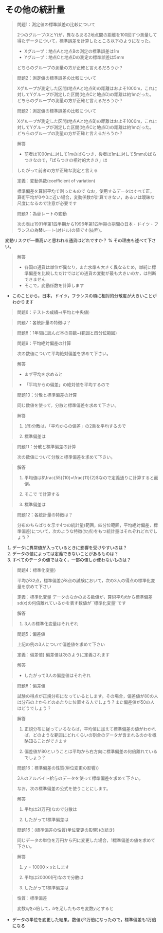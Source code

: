 # その他の統計量


> 問題1：測定値の標準誤差の比較について<br>
>
2つのグループ(XとY)が，異なるある2地点間の距離を100回ずつ測量して得たデータについて，標準誤差を計算したところ以下のようになった。
>
*  Xグループ：地点Aと地点Bの測定の標準誤差は1m
*  Yグループ：地点Cと地点Dの測定の標準誤差は5mm
>
どちらのグループの測量の方が正確と言えるだろうか？



> 問題2：測定値の標準誤差の比較について<br>
>
Xグループが測定した区間(地点Aと地点B)の距離はおよそ1000m，これに対してYグループが測定した区間(地点Cと地点D)の距離は約1mだった。
どちらのグループの測量の方が正確と言えるだろうか？


> 問題2：測定値の標準誤差の比較について<br>
>
Xグループが測定した区間(地点Aと地点B)の距離はおよそ1000m，これに対してYグループが測定した区間(地点Cと地点D)の距離は約1mだった。
どちらのグループの測量の方が正確と言えるだろうか？

> 解答<br>
>
*   前者は1000mに対して1mのばらつき，後者は1mに対して5mmのばらつきなので，「ばらつきの相対的大きさ」は
>
\begin{align*}
&\text{Xグループの場合}=\frac{1}{1000}=0.001 \\
&\text{Yグループの場合}=\frac{5}{1000}=0.005
\end{align*}
したがって前者の方が正確な測定と言える


> 定義：変動係数(coefficient of variation)<br>
>
標準偏差を算術平均で割ったもので
\begin{align*}
\text{変動係数(CV)}=\frac{\text{sd}(x)}{\bar{x}}=\frac{x\text{の標準偏差}}{x\text{の算術平均}}
\end{align*}
なお，使用するデータはすべて正。算術平均が0や0に近い場合，変動係数が計算できない，あるいは曖昧な尺度になるので注意が必要です


> 問題3：為替レートの変動<br>
>
次の表は1991年第1四半期から1996年第1四半期の期間の日本・ドイツ・フランスの為替レート(対ドル)の値です(抜粋)。

<!-- \begin{center} -->
<!-- \begin{tabular}{cccc} -->
<!-- \hline -->
<!-- 年・期 & 日本(円) & ドイツ(マルク) & フランス(フラン) \\ -->
<!-- \hline -->
<!-- 1991/1 & 140.55 & 1.697 & 5.746 \\ -->
<!-- 1991/2 & 138.15 & 1.810 & 6.135 \\ -->
<!-- : & : & : & : \\ -->
<!-- 1996/1 & 106.48 & 1.475 & 5.032 \\ -->
<!-- \hline -->
<!-- 平均 & 112.62 & 1.573 & 5.381 \\ -->
<!-- 標準偏差 & 15.88 & 0.124 & 0.399 \\ -->
<!-- \hline -->
<!-- \end{tabular} -->
<!-- \end{center} -->

変動リスクが一番高いと思われる通貨はどれですか？ % その理由も述べて下さい。


> 解答
>
*  各国の通貨は単位が異なり，また水準も大きく異なるため，単純に標準偏差を比較しただけではどの通貨の変動が最も大きいのか，は判断できません
*  そこで，変動係数を計算します

<!-- 年・期 & 日本(円) & ドイツ(マルク) & フランス(フラン) \\ -->
<!-- \hline -->
<!-- 平均 & 112.62 & 1.573 & 5.381 \\ -->
<!-- 標準偏差 & 15.88 & 0.124 & 0.399 \\ -->
<!-- \hline -->
<!-- 変動係数(\%) & 14.10 & 7.87 & 7.43 \\ -->

*  このことから，日本，ドイツ，フランスの順に相対的分散度が大きいことがわかります



> 問題6：テストの成績~(平均と中央値)<br>
>
<!-- %生徒15人の成績が次のようであるとき平均と中央値を求めて下さい。 -->
<!-- %\begin{verbatim} -->
<!-- %41   72   74   58   24   100   63   43   31   73  -->
<!-- %62   59   44   61   65 (点) -->
<!-- %\end{verbatim} -->
<!-- %\end{exampleblock} -->
<!-- %% -->
<!-- %\underline{解答} -->
<!-- %\begin{enumerate} -->
<!-- %\item 平均値は -->
<!-- %\begin{align*} -->
<!-- %\bar{x}=\frac{870}{15}=58(\text{点}) -->
<!-- %\end{align*} -->
<!-- %\item 中央値は61(\text{点}) -->
<!-- %\end{enumerate} -->
<!-- %\end{frame} -->


> 問題7：各統計量の特徴は？<br>
>
<!-- %分布の位置を示す3つの統計量(算術平均，中央値，最頻値)のうち，次のような特徴(欠点)をもつ統計量はそれぞれどれでしょう？ -->
<!-- %\begin{enumerate} -->
<!-- %\item データに異常値が入っているときに影響を受けやすいのは？ -->
<!-- %\item データの値によっては定義できないことがあるものは？ -->
<!-- %\item すべてのデータの値ではなく，一部の値しか使わないものは？ -->
<!-- %\end{enumerate} -->
<!-- %%\begin{center} -->
<!-- %%\begin{tabular}{cc} -->
<!-- %%\hline -->
<!-- %%算術平均 & 異常値の影響を受けやすい \\ -->
<!-- %%中央値 & 一部のデータ値しか使わない \\ -->
<!-- %%最頻値 & 定義できないことがある \\ -->


> 問題8：1年間に読んだ本の冊数~(範囲と四分位範囲)<br>
<!-- %生徒15人が1年間に読んだ本の冊数と示した次のデータについて，範囲と四分位範囲を求めて下さい。 -->
<!-- %\begin{verbatim} -->
<!-- %24  12  14  24  11  18  19  14  18  32 -->
<!-- %24  22  24  18  36  18  12  24  20  34 -->
<!-- %\end{verbatim} -->
<!-- %\end{exampleblock} -->
<!-- %% -->
<!-- %\underline{解答} -->
<!-- %\begin{enumerate} -->
<!-- %\item 小さい順に並べると次のようになる -->
<!-- %\begin{verbatim} -->
<!-- %11  12  12  14  14  18  18  18  18  19 -->
<!-- %20  22  24  24  24  24  24  32  34  36 -->
<!-- %\end{verbatim} -->
<!-- %\item 範囲は$25(=36-11)$ -->
<!-- %\item $\text{Q}_1=\frac{1}{2}(14+18)=16$，$\text{Q}_3=\frac{1}{2}(24+24)=24$，よって -->
<!-- %\begin{align*} -->
<!-- %\text{四分位範囲}=24-16=8 -->


> 問題9：平均絶対偏差の計算
>
次の数値について平均絶対偏差を求めて下さい。

<!-- \begin{verbatim} -->
<!-- 3  2  6  1  5  7 -->
<!-- \end{verbatim} -->

> 解答
>
*  まず平均を求めると
\begin{align*}
\bar{x}=\frac{1}{6}(3+2+6+1+5+7)=\frac{24}{6}=4
\end{align*}
>
*  「平均からの偏差」の絶対値を平均するので
\begin{align*}
\text{MAD}
&=\frac{1}{6}(|3-4|+|2-4|+|6-4|+|1-4|+|5-4|+|7-4|) \\
&=\frac{1}{6}(1+2+2+3+1+3)=\frac{12}{6}=2
\end{align*}


> 問題10：分散と標準偏差の計算<br>
>
同じ数値を使って，分散と標準偏差を求めて下さい。

> 解答
>
1.   (母)分散は，「平均からの偏差」の2乗を平均するので
\begin{align*}
\text{分散}
&=\frac{1}{6}\{ (3-4)^2+(2-4)^2+(6-4)^2+(1-4)^2 \\
& \qquad+(5-4)^2+(7-4)^2 \}\\
&=\frac{28}{6}=\frac{14}{3}=4.66
\end{align*}
>
2.  標準偏差は
\begin{align*}
\text{標準偏差}=\sqrt{\text{分散}}=\sqrt{\frac{14}{3}}=\sqrt{4.66}=2.16
\end{align*}


> 問題11：分散と標準偏差の計算<br>
>
次の数値について分散と標準偏差を求めて下さい。
<!-- \begin{verbatim} -->
<!-- 1  2  3  4  5  6  7  8  9  10 -->
<!-- \end{verbatim} -->

> 解答
>
1.  平均値は$\frac{55}{10}=\frac{11}{2}$なので定義通りに計算すると面倒。
2.  そこで
\begin{align*}
\text{分散}=\text{データの2乗の平均値}-\text{データの平均値の2乗}
\end{align*}
で計算する
\begin{align*}
\text{分散}=\frac{77}{2}-\left( \frac{11}{2} \right)^2=\frac{33}{4}=8.25
\end{align*}
>
3.  標準偏差は
\begin{align*}
\text{標準偏差}=\sqrt{\text{分散}}=\sqrt{\frac{33}{4}}=\sqrt{8.25}=2.872
\end{align*}


> 問題12：各統計量の特徴は？<br>
>
分布のちらばりを示す4つの統計量(範囲，四分位範囲，平均絶対偏差，標準偏差)について，次のような特徴(欠点)をもつ統計量はそれぞれどれでしょう？

1.  データに異常値が入っているときに影響を受けやすいのは？
2.  データの値によっては定義できないことがあるものは？
3.  すべてのデータの値ではなく，一部の値しか使わないものは？

<!-- %%算術平均 & 異常値の影響を受けやすい \\ -->
<!-- %%中央値 & 一部のデータ値しか使わない \\ -->
<!-- %%最頻値 & 定義できないことがある \\ -->



> 問題4：標準化変量}
>
平均が32点，標準偏差が8点の試験において，次の3人の得点の標準化変量を求めて下さい
\begin{verbatim}
A: 56点,   B: 28点,   C: 32点
\end{verbatim}

> 定義：標準化変量
データのなかのある数値が，算術平均$\bar{x}$から標準偏差$\text{sd}(x)$の何倍離れているかを表す数値が``標準化変量''です
>
\begin{align*}
\text{標準化変量}
=\frac{\text{データの値}-\text{算術平均}}{\text{標準偏差}}
=\frac{\text{データの値}-\bar{x}}{\text{sd}(x)}
\end{align*}

> 解答
>
1. 3人の標準化変量はそれぞれ
\begin{align*}
z_A=\frac{56-32}{8}=3,~~~
z_A=\frac{28-32}{8}=-0.5~~~
z_A=\frac{32-32}{8}=0
\end{align*}



> 問題5：偏差値
>
上記の例の3人について偏差値を求めて下さい

> 定義：偏差値}
偏差値は次のように定義されます
\begin{align*}
\text{偏差値}=50+10 \times \text{標準化変量}
\end{align*}

> 解答
>
*  したがって3人の偏差値はそれぞれ
\begin{align*}
50+10 \times 3=80,~~~
50+10 \times (-0.5)=45,~~~ 
50+10 \times 0=50
\end{align*}


> 問題6：偏差値
>
試験の得点が正規分布になっているとします。その場合，偏差値が80の人は分布の上からどのあたりに位置する人でしょう？また偏差値が50の人はどうでしょう？

> 解答
>
1.  正規分布に従っているならば，平均値に加えて標準偏差の値がわかれば，どのような範囲にどれくらいの割合のデータが含まれるのかを概略知ることができます
<!-- \begin{center} -->
<!-- \begin{tabular}{cc} -->
<!-- \hline -->
<!-- 区間 & 占める割合 \\ -->
<!-- \hline -->
<!-- %$\bar{x}\pm\frac{2}{3}\times\text{sd}(x)$ & 約$\frac{1}{2}$ \\ -->
<!-- $\bar{x}\pm 1\times\text{sd}(x)$ & 約$\frac{2}{3}$ \\ -->
<!-- $\bar{x}\pm 2\times\text{sd}(x)$ & 約95\% \\ -->
<!-- $\bar{x}\pm 3\times\text{sd}(x)$ & 99 $\sim$ 100\%  \\ -->
>
2.  偏差値が80ということは平均から右方向に標準偏差の何倍離れているでしょう？


> 問題16：標準偏差の性質(単位変更の影響)}
>
3人のアルバイト給与のデータを使って標準偏差を求めて下さい。
\begin{align*}
1~~~2~~~3~(\text{万円})
\end{align*}
>
なお，次の標準偏差の公式を使うことにします。
\begin{align*}
\text{(母)標準偏差}:~~\text{sd}(x)
=\sqrt{\text{Var}(x)}
=\sqrt{\frac{1}{n} \sum_{i=1}^n (x_i-\bar{x})^2} 
\end{align*}

> 解答
>
1.  平均は2(万円)なので分散は
\begin{align*}
\text{Var}(x)=\frac{1}{3} \{ (1-2)^2+(2-2)^2+(3-2)^2 \}=\frac{2}{3}
\end{align*}
>
2.  したがって1標準偏差は
\begin{align*}
\text{sd}(x)=\sqrt{\frac{2}{3}}=0.816(\text{万円})
\end{align*}


> 問題16：(標準偏差の性質(単位変更の影響))の続き}
>
同じデータの単位を万円から円に変更した場合，1標準偏差の値を求めて下さい。
\begin{align*}
10,000~~~20,000~~~30,000~(\text{円})
\end{align*}


> 解答
>
1.  $y=10000 \times x$とします
2.  平均は20000(円)なので分散は
\begin{align*}
\text{Var}(y)&=\frac{1}{3} \{ (10000-20000)^2+(20000-20000)^2 \\
&\quad +(30000-20000)^2 \}=\frac{200000000}{3}
\end{align*}
>
3.  したがって1標準偏差は
\begin{align*}
\text{sd}(y)
&=\sqrt{\frac{200000000}{3}}=8165(\text{円}) \\
&=10000 \times \text{sd}(x)
\end{align*}


> 性質：標準偏差
>
変数$x_i$を$a$倍して，$b$を足したものを変数$y_i$とすると
\begin{eqnarray*}
s_y=|a| s_x
\text{sd}(y)=|a| \times \text{sd}(x)
\end{eqnarray*}

*  データの単位を変更した結果，数値が1万倍になったので，標準偏差も1万倍になる
